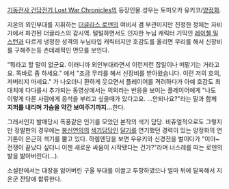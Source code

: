 [[기동전사 건담전기 Lost War Chronicles]]의 등장인물.성우는 토미오카 유키코/[[양정화]].

지온의 외인부대를 지휘하는 [[더글라스 로덴]]의 여비서 겸 부관이지만 진정한 정체는 자비가에서 파견된 더글라스의 감시역. 털털하면서도 인자한 누님 캐릭터 기믹인 [[레이첼 밀스턴]]과 다르게 냉정한 성격의 누님타입 캐릭터지만 호감도를 올리면 무리를 해서 신장비를 구해주는등 츤데레적인 면모를 보인다.

"뭐라고 할 말이 없군요. 이러니까 외인부대라면서 이런저런 잡일이나 떠맡기는 거라고요. 똑바로 좀 하세요." 에서 
"조금 무리를 해서 신장비를 받아왔습니다. 이런 저의 호의, 저버리지 마세요." 가 나오더니 환하게 웃으면서 플레이어를 격려하다가 아예 호감도 최대치에 다다를시 추가되는 동영상에서는 의외라는 반응을 보이는 플레이어에게 "나도 이렇게 다른 사람에게 응석을 부리고 싶을때가 있다고요. ...안되나요?"라는 말과 함께 '''지퍼를 내리며 가슴을 약간 보여주기까지...'''한다.

그래서인지 발매당시 폭풍같은 인기를 모았던 본작의 색기 담당. 비쥬얼적으로도 그렇지만 정발판의 경우에는 [[봉신연의]]의 [[색기담당]]인 [[달기]]를 연기했던 경력이 있는 양정화의 연기톤이 은근히 색기를 뿜고 있다. 하렘엔딩을 보면 우유키와 신경전을 벌이다가 "이야~ 전쟁이 끝났다 싶더니 이젠 새로운 싸움이 시작됐다는 건가?"라며 너스레를 떠는 로덴의 발을 밞아버린다(...). 

소설판에서는 대장을 잃어버린 구울 부대를 이끌고 투항하였으나 얼마 뒤에 탈옥해서 지온군 잔당에 합류한다.
